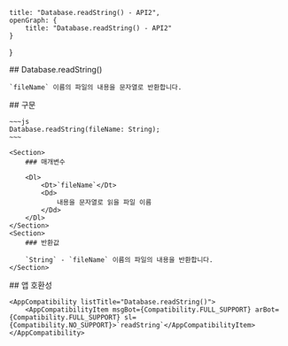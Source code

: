 
    title: "Database.readString() - API2",
    openGraph: {
        title: "Database.readString() - API2"
    }
}

<Section>
    ## Database.readString()

    `fileName` 이름의 파일의 내용을 문자열로 반환합니다.
</Section>
<Section>
    ## 구문

    ~~~js
    Database.readString(fileName: String);
    ~~~

    <Section>
        ### 매개변수

        <Dl>
            <Dt>`fileName`</Dt>
            <Dd>
                내용을 문자열로 읽을 파일 이름
            </Dd>
        </Dl>
    </Section>
    <Section>
        ### 반환값

        `String` - `fileName` 이름의 파일의 내용을 반환합니다.
    </Section>
</Section>
<Section>
    ## 앱 호환성

    <AppCompatibility listTitle="Database.readString()">
        <AppCompatibilityItem msgBot={Compatibility.FULL_SUPPORT} arBot={Compatibility.FULL_SUPPORT} sl={Compatibility.NO_SUPPORT}>`readString`</AppCompatibilityItem>
    </AppCompatibility>
</Section>